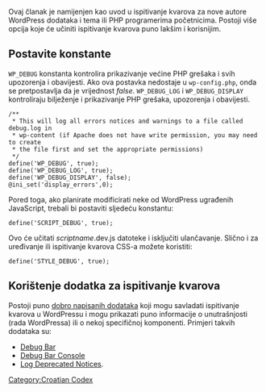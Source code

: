 {{Languages|
{{en|Debugging in WordPress}}
{{es|Depurar en WordPress}}
{{hr|Ispitivanje kvarova u WordPressu}}
{{it|Debug in WordPress}}
{{pt-br|Depuração no WordPress}}
}}

Ovaj članak je namijenjen kao uvod u ispitivanje kvarova za nove autore WordPress dodataka i tema ili PHP programerima početnicima. Postoji više opcija koje će učiniti ispitivanje kvarova puno lakšim i korisnijim.

== Postavite konstante ==
<tt>WP_DEBUG</tt> konstanta kontrolira prikazivanje većine PHP grešaka i svih upozorenja i obavijesti. Ako ova postavka nedostaje u <tt>wp-config.php</tt>, onda se pretpostavlja da je vrijednost <var>false</var>. <tt>WP_DEBUG_LOG</tt> i <tt>WP_DEBUG_DISPLAY</tt> kontroliraju bilježenje i prikazivanje PHP grešaka, upozorenja i obavijesti.

<pre>
/**
 * This will log all errors notices and warnings to a file called debug.log in
 * wp-content (if Apache does not have write permission, you may need to create
 * the file first and set the appropriate permissions) 
 */
define('WP_DEBUG', true);
define('WP_DEBUG_LOG', true);
define('WP_DEBUG_DISPLAY', false);
@ini_set('display_errors',0);
</pre>

Pored toga, ako planirate modificirati neke od WordPress ugrađenih JavaScript, trebali bi postaviti sljedeću konstantu:

 define('SCRIPT_DEBUG', true);

Ovo će učitati <em>scriptname</em>.dev.js datoteke i isključiti ulančavanje. Slično i za uređivanje ili ispitivanje kvarova CSS-a možete koristiti:

 define('STYLE_DEBUG', true);

== Korištenje dodatka za ispitivanje kvarova ==

Postoji puno [http://wordpress.org/extend/plugins/search.php?q=debug&sort= dobro napisanih dodataka] koji mogu savladati ispitivanje kvarova u WordPressu i mogu prikazati puno informacije o unutrašnjosti (rada WordPressa) ili o nekoj specifičnoj komponenti. Primjeri takvih dodataka su:

* [http://wordpress.org/extend/plugins/debug-bar/ Debug Bar] 
* [http://wordpress.org/extend/plugins/debug-bar-console/ Debug Bar Console]
* [http://wordpress.org/extend/plugins/log-deprecated-notices/ Log Deprecated Notices].


{{Stub}}
[[Category:Croatian Codex]]